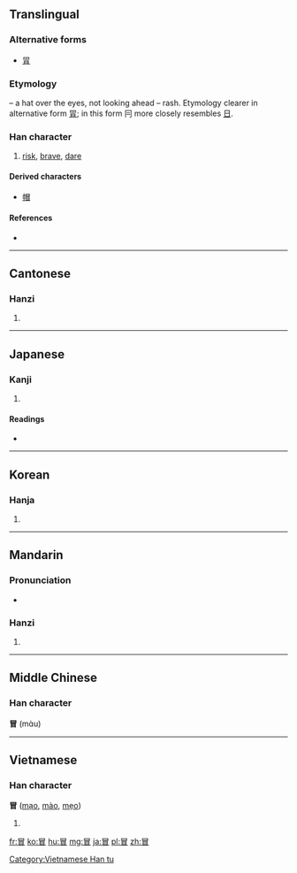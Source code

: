 ==Translingual==

===Alternative forms===
* [[冐]]

===Etymology===
{{Han compound|冃|t1=hat|目|t2=eyes|ls=ic}} – a hat over the eyes, not looking ahead – rash. Etymology clearer in alternative form [[冐]]; in this form 冃 more closely resembles [[日]].

===Han character===
{{Han char|rn=13|rad=冂|as=07|sn=9|four=6060<sub>0</sub>|canj=日月山 (ABU)|ids=⿱[[冃]][[目]]}}

# [[risk]], [[brave]], [[dare]]

====Derived characters====
* [[帽]]

====References====
* {{Han ref|kx=0129.210|dkj=01538|hdz=21499.120|uh=5192|ud=20882|bh=AB5F|bd=43871}}

----

==Cantonese==

===Hanzi===
{{yue-hanzi|jyut=[[mak6]], [[mou6]]|y=mak6, mou6}}

# {{defn|lang=yue|sort=冂07}}

----

==Japanese==

===Kanji===
{{ja-kanji|grade=c|rs=冂07}}

# {{defn|lang=ja|sort=冂07}}

====Readings====
* {{ja-readings|goon=|kanon=[[ぼう]] (bō), [[ぼく]] (boku)|kun=[[おかす]] (okasu), [[おおう]] (oou)}}

----

==Korean==

===Hanja===
{{ko-hanja|hangeul=[[모]], [[목]]|rv=mo, mok|mr=mo, mok}}

# {{defn|lang=ko|sort=冂07}}

----

==Mandarin==

===Pronunciation===
* {{audio|Zh-mào.ogg|Audio|lang=cmn}}

===Hanzi===
{{cmn-hanzi|pin=[[mào]] ([[mao4]])|wg=mao<sup>4</sup>}}

# {{defn|lang=cmn|sort=冂07}}

----

==Middle Chinese==
===Han character===
'''冒''' (mɑ̀u)<!--note: the vowel "ɑ" is an IPA symbol and is thus different from the vowel "a"-->

----

==Vietnamese==

===Han character===
'''冒''' ([[mạo]], [[mào]], [[mẹo]])

# {{defn|lang=vi}}

[[Category:Vietnamese Han tu]]

[[fr:冒]]
[[ko:冒]]
[[hu:冒]]
[[mg:冒]]
[[ja:冒]]
[[pl:冒]]
[[zh:冒]]